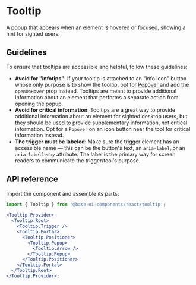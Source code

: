 # Tooltip

<Subtitle>
  A popup that appears when an element is hovered or focused, showing a hint for sighted users.
</Subtitle>
<Meta
  name="description"
  content="A high-quality, unstyled React tooltip component that appears when an element is hovered or focused, showing a hint for sighted users."
/>

<Demo path="./demos/hero" />

## Guidelines

To ensure that tooltips are accessible and helpful, follow these guidelines:

- **Avoid for "infotips"**: If your tooltip is attached to an "info icon" button whose only purpose is to show the tooltip, opt for [Popover](/react/components/popover) and add the `openOnHover` prop instead. Tooltips are meant to provide additional information about an element that performs a separate action from opening the popup.
- **Avoid for critical information**: Tooltips are a great way to provide additional information about an element for sighted desktop users, but they should be used to provide supplementary information, not critical information. Opt for a `Popover` on an icon button near the tool for critical information instead.
- **The trigger must be labeled**: Make sure the trigger element has an accessible name — this can be the button's text, an `aria-label`, or an `aria-labelledby` attribute. The label is the primary way for screen readers to communicate the trigger/tool's purpose.

## API reference

Import the component and assemble its parts:

```jsx title="Anatomy"
import { Tooltip } from '@base-ui-components/react/tooltip';

<Tooltip.Provider>
  <Tooltip.Root>
    <Tooltip.Trigger />
    <Tooltip.Portal>
      <Tooltip.Positioner>
        <Tooltip.Popup>
          <Tooltip.Arrow />
        </Tooltip.Popup>
      </Tooltip.Positioner>
    </Tooltip.Portal>
  </Tooltip.Root>
</Tooltip.Provider>;
```

<Reference component="Tooltip" parts="Provider, Root, Trigger, Portal, Positioner, Popup, Arrow" />
